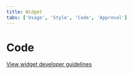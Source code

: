 ```yaml
---
title: Widget
tabs: ['Usage', 'Style', 'Code', 'Approval']
---
```


# Code

[View widget developer guidelines](https://test.cloud.ibm.com/docs/developing/get-coding/console-sdk?topic=onboarding-step1-build#step1-build)